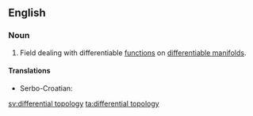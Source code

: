 ==English==

{{wikipedia}}

===Noun===
{{en-noun|-}}

# {{context|mathematics}} Field dealing with differentiable [[function]]s on [[differentiable manifold]]s.

====Translations====
{{trans-top|differential topology}}
* Serbo-Croatian: {{t-|sh|diferencijalna topologija|f}}
{{trans-mid}}
{{trans-bottom}}

[[sv:differential topology]]
[[ta:differential topology]]